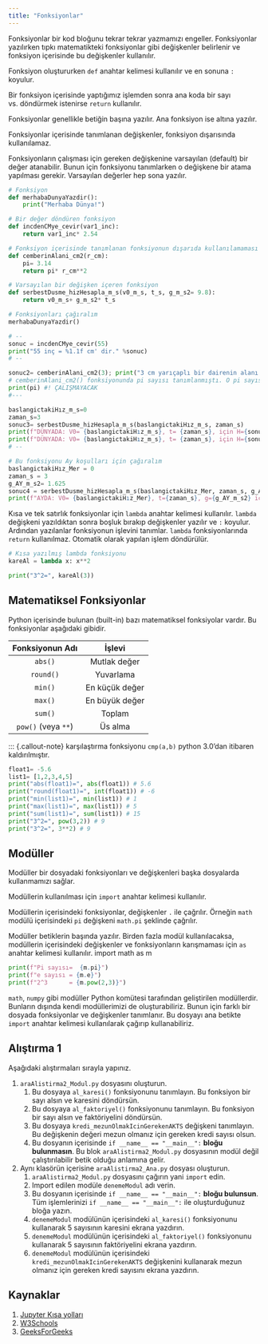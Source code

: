 ```yaml
---
title: "Fonksiyonlar"
---
```


Fonksiyonlar bir kod bloğunu tekrar tekrar yazmamızı engeller. Fonksiyonlar yazılırken tıpkı matematikteki fonksiyonlar gibi değişkenler belirlenir ve fonksiyon içerisinde bu değişkenler kullanılır.

Fonksiyon oluştururken `def` anahtar kelimesi kullanılır ve en sonuna `:` koyulur.

Bir fonksiyon içerisinde yaptığımız işlemden sonra ana koda bir sayı vs. döndürmek istenirse `return` kullanılır.

Fonksiyonlar genellikle betiğin başına yazılır. Ana fonksiyon ise altına yazılır. 

Fonksiyonlar içerisinde tanımlanan değişkenler, fonksiyon dışarısında kullanılamaz.

Fonksiyonların çalışması için gereken değişkenine varsayılan (default) bir değer atanabilir. Bunun için fonksiyonu tanımlarken o değişkene bir atama yapılması gerekir. Varsayılan değerler hep sona yazılır.

```python
# Fonksiyon
def merhabaDunyaYazdir():
    print("Merhaba Dünya!")

# Bir değer döndüren fonksiyon
def incdenCMye_cevir(var1_inc):
    return var1_inc* 2.54

# Fonksiyon içerisinde tanımlanan fonksiyonun dışarıda kullanılamaması
def cemberinAlani_cm2(r_cm):
    pi= 3.14
    return pi* r_cm**2

# Varsayılan bir değişken içeren fonksiyon
def serbestDusme_hizHesapla_m_s(v0_m_s, t_s, g_m_s2= 9.8):
    return v0_m_s+ g_m_s2* t_s

# Fonksiyonları çağıralım
merhabaDunyaYazdir()

# --
sonuc = incdenCMye_cevir(55)
print("55 inç = %1.1f cm' dir." %sonuc)
# --

sonuc2= cemberinAlani_cm2(3); print("3 cm yarıçaplı bir dairenin alanı %1.3f cm2 dir." %sonuc2)
# cemberinAlani_cm2() fonksiyonunda pi sayısı tanımlanmıştı. O pi sayısını çağıralım.
print(pi) #! ÇALIŞMAYACAK
#---

baslangictakiHız_m_s=0
zaman_s=3
sonuc3= serbestDusme_hizHesapla_m_s(baslangictakiHız_m_s, zaman_s)
print(f"DÜNYADA: V0= {baslangictakiHız_m_s}, t= {zaman_s}, için H={sonuc3}")
print(f"DÜNYADA: V0= {baslangictakiHız_m_s}, t= {zaman_s}, için H={sonuc3:.2f}") # Değişkenin yanında .2f yazarak virgülden sonra iki basamağı yazılması sağlanır.
# --

# Bu fonksiyonu Ay koşulları için çağıralım
baslangictakiHız_Mer = 0
zaman_s = 3
g_AY_m_s2= 1.625
sonuc4 = serbestDusme_hizHesapla_m_s(baslangictakiHız_Mer, zaman_s, g_AY_m_s2)
print(f"AYDA: V0= {baslangictakiHız_Mer}, t={zaman_s}, g={g_AY_m_s2} için H={sonuc4}")
```

Kısa ve tek satırlık fonksiyonlar için `lambda` anahtar kelimesi kullanılır. `lambda` değişkeni yazıldıktan sonra boşluk bırakıp değişkenler yazılır ve `:` koyulur. Ardından yazılanlar fonksiyonun işlevini tanımlar. `lambda` fonksiyonlarında `return` kullanılmaz. Otomatik olarak yapılan işlem döndürülür.

```python
# Kısa yazılmış lambda fonksiyonu
kareAl = lambda x: x**2

print("3^2=", kareAl(3))
```

## Matematiksel Fonksiyonlar

Python içerisinde bulunan (built-in) bazı matematiksel fonksiyolar vardır. Bu fonksiyonlar aşağıdaki gibidir.

|**Fonksiyonun Adı**|**İşlevi**|
|:---:|:---:|
|`abs()`|Mutlak değer|
|`round()`|Yuvarlama|
|`min()`|En küçük değer|
|`max()`|En büyük değer|
|`sum()`|Toplam|
|`pow()` (veya `**`)|Üs alma|


::: {.callout-note}
karşılaştırma fonksiyonu `cmp(a,b)` python 3.0'dan itibaren kaldırılmıştır.

```python
float1= -5.6
list1= [1,2,3,4,5]
print("abs(float1)=", abs(float1)) # 5.6
print("round(float1)=", int(float1)) # -6
print("min(list1)=", min(list1)) # 1
print("max(list1)=", max(list1)) # 5
print("sum(list1)=", sum(list1)) # 15
print("3^2=", pow(3,2)) # 9
print("3^2=", 3**2) # 9
```

## Modüller

Modüller bir dosyadaki fonksiyonları ve değişkenleri başka dosyalarda kullanmamızı sağlar. 

Modüllerin kullanılması için `import` anahtar kelimesi kullanılır. 

Modüllerin içerisindeki fonksiyonlar, değişkenler  `.` ile çağrılır. Örneğin `math` modülü içerisindeki `pi` değişkeni `math.pi` şeklinde çağrılır.

Modüller betiklerin başında yazılır. Birden fazla modül kullanılacaksa, modüllerin içerisindeki değişkenler ve fonksiyonların karışmaması için `as` anahtar kelimesi kullanılır.
import math as m

```python
print(f"Pi sayısı=  {m.pi}")
print(f"e sayısı = {m.e}")
print(f"2^3      = {m.pow(2,3)}")
```

`math`, `numpy` gibi modüller Python komütesi tarafından geliştirilen modüllerdir. Bunların dışında kendi modüllerimizi de oluşturabiliriz. Bunun için farklı bir dosyada fonksiyonlar ve değişkenler tanımlanır. Bu dosyayı ana betikte `import` anahtar kelimesi kullanılarak çağırıp kullanabiliriz.

## Alıştırma 1
Aşağıdaki alıştırmaları sırayla yapınız.

1. `araAlistirma2_Modul.py` dosyasını oluşturun.
   1. Bu dosyaya `al_karesi()` fonksiyonunu tanımlayın. Bu fonksiyon bir sayı alsın ve karesini döndürsün.
   2. Bu dosyaya `al_faktoriyel()` fonksiyonunu tanımlayın. Bu fonksiyon bir sayı alsın ve faktöriyelini döndürsün.
   3. Bu dosyaya `kredi_mezunOlmakIcinGerekenAKTS` değişkeni tanımlayın. Bu değişkenin değeri mezun olmanız için gereken kredi sayısı olsun.
   4. Bu dosyanın içerisinde `if __name__ == "__main__":` **bloğu bulunmasın**. Bu blok `araAlistirma2_Modul.py` dosyasının modül değil çalıştırılabilir betik olduğu anlamına gelir.
2. Aynı klasörün içerisine `araAlistirma2_Ana.py` dosyası oluşturun.
   1. `araAlistirma2_Modul.py` dosyasını çağırın yani `import` edin.
   2. Import edilen modüle `denemeModul` adı verin.
   3. Bu dosyanın içerisinde `if __name__ == "__main__":` **bloğu bulunsun**. Tüm işlemlerinizi `if __name__ == "__main__":` ile oluşturduğunuz bloğa yazın.
   4. `denemeModul` modülünün içerisindeki `al_karesi()` fonksiyonunu kullanarak 5 sayısının karesini ekrana yazdırın.
   5. `denemeModul` modülünün içerisindeki `al_faktoriyel()` fonksiyonunu kullanarak 5 sayısının faktöriyelini ekrana yazdırın.
   6. `denemeModul` modülünün içerisindeki `kredi_mezunOlmakIcinGerekenAKTS` değişkenini kullanarak mezun olmanız için gereken kredi sayısını ekrana yazdırın.

## Kaynaklar

1. [Jupyter Kısa yolları](https://towardsdatascience.com/jypyter-notebook-shortcuts-bf0101a98330)
2. [W3Schools](https://www.w3schools.com/python/)
3. [GeeksForGeeks](https://www.geeksforgeeks.org/python-programming-language/)